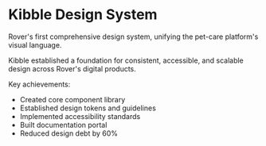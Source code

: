 # Kibble Design System

Rover's first comprehensive design system, unifying the pet-care platform's visual language.

Kibble established a foundation for consistent, accessible, and scalable design across Rover's digital products.

Key achievements:
- Created core component library
- Established design tokens and guidelines
- Implemented accessibility standards
- Built documentation portal
- Reduced design debt by 60% 